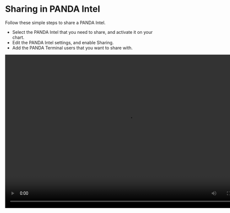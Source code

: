 # Sharing in PANDA Intel

Follow these simple steps to share a PANDA Intel.

- Select the PANDA Intel that you need to share, and activate it on your chart.
- Edit the PANDA Intel settings, and enable Sharing.
- Add the PANDA Terminal users that you want to share with.

<video width="800" height="500" autoPlay loop>
  <source
    src="https://assets.pandaterminal.com/documentation_clips/sharing pandaintel.mov"
    type="video/mp4"
  ></source>
</video>
